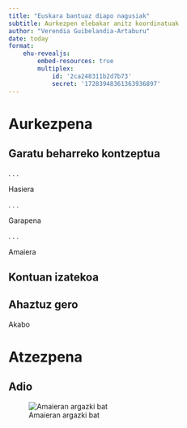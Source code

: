```yaml
---
title: "Euskara bantuaz diapo nagusiak"
subtitle: Aurkezpen elebakar anitz koordinatuak
author: "Verendia Guibelandia-Artaburu"
date: today
format: 
    ehu-revealjs:
        embed-resources: true
        multiplex: 
            id: '2ca248311b2d7b73'
            secret: '17283948361363936897'
---
```


# Aurkezpena

## Garatu beharreko kontzeptua

. . .

Hasiera

. . .

Garapena

. . .

Amaiera

## Kontuan izatekoa

::: {.callout-note}
## Ahaztuz gero
Akabo
:::

# Atzezpena

## Adio

![Amaieran argazki bat](Buelti_mutilakin_2024-08-22.png)